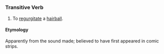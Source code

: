{{rfc}}

=={{en}}==
===Transitive Verb===
#To [[regurgitate]] a [[hairball]].
====Etymology====
Apparently from the sound made; believed to have first appeared in comic strips.